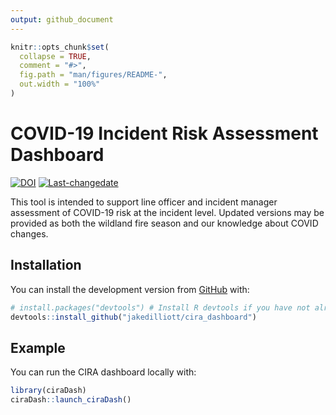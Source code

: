```yaml
---
output: github_document
---
```


<!-- README.md is generated from README.Rmd. Please edit that file -->

```r
knitr::opts_chunk$set(
  collapse = TRUE,
  comment = "#>",
  fig.path = "man/figures/README-",
  out.width = "100%"
)
```

# COVID-19 Incident Risk Assessment Dashboard

<!-- badges: start -->
[![DOI](https://zenodo.org/badge/317966909.svg)](https://zenodo.org/badge/latestdoi/317966909)
[![Last-changedate](https://img.shields.io/badge/last%20change-`r gsub('-', '--', Sys.Date())`-yellowgreen.svg)](/commits/master)
<!-- badges: end -->

This tool is intended to support line officer and incident
manager assessment of COVID-19 risk at the incident level. Updated versions
may be provided as both the wildland fire season and our knowledge about COVID
changes.

## Installation

You can install the development version from [GitHub](https://github.com/) with:

``` r
# install.packages("devtools") # Install R devtools if you have not already
devtools::install_github("jakedilliott/cira_dashboard")
```
## Example

You can run the CIRA dashboard locally with:

```r
library(ciraDash)
ciraDash::launch_ciraDash()
```
